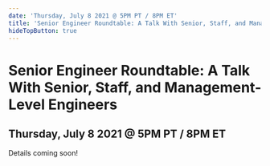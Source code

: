 ```yaml
---
date: 'Thursday, July 8 2021 @ 5PM PT / 8PM ET'
title: 'Senior Engineer Roundtable: A Talk With Senior, Staff, and Management-Level Engineers'
hideTopButton: true
---
```


# Senior Engineer Roundtable: A Talk With Senior, Staff, and Management-Level Engineers

## Thursday, July 8 2021 @ 5PM PT / 8PM ET

Details coming soon!
